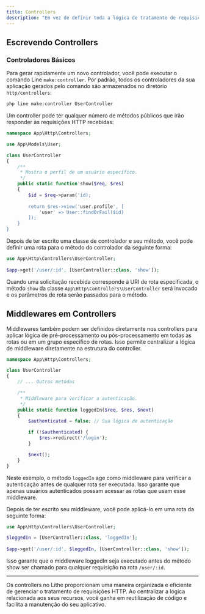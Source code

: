 ```yaml
---
title: Controllers
description: "Em vez de definir toda a lógica de tratamento de requisições como funções de callback nas rotas, você pode preferir organizar esse comportamento usando classes 'controller'. Controllers podem agrupar a lógica de tratamento de requisições relacionadas em uma única classe."
---
```


## Escrevendo Controllers

### Controladores Básicos

Para gerar rapidamente um novo controlador, você pode executar o comando Line `make:controller`. Por padrão, todos os controladores da sua aplicação gerados pelo comando são armazenados no diretório `http/controllers`:

```bash
php line make:controller UserController
```

Um controller pode ter qualquer número de métodos públicos que irão responder às requisições HTTP recebidas:

```php
namespace App\Http\Controllers;

use App\Models\User;

class UserController
{
    /**
     * Mostra o perfil de um usuário específico.
     */
    public static function show($req, $res)
    {
        $id = $req->param('id);
        
        return $res->view('user.profile', [
            'user' => User::findOrFail($id)
        ]);
    }
}
```

Depois de ter escrito uma classe de controlador e seu método, você pode definir uma rota para o método do controlador da seguinte forma:

```php
use App\Http\Controllers\UserController;
 
$app->get('/user/:id', [UserController::class, 'show']);
```

Quando uma solicitação recebida corresponde à URI de rota especificada, o método `show` da classe `App\Http\Controllers\UserController` será invocado e os parâmetros de rota serão passados para o método.

## Middlewares em Controllers

Middlewares também podem ser definidos diretamente nos controllers para aplicar lógica de pré-processamento ou pós-processamento em todas as rotas ou em um grupo específico de rotas. Isso permite centralizar a lógica de middleware diretamente na estrutura do controller.

```php
namespace App\Http\Controllers;

class UserController
{
    // ... Outros metódos

    /**
     * Middleware para verificar a autenticação.
     */
    public static function loggedIn($req, $res, $next)
    {
        $authenticated = false; // Sua lógica de autenticação

        if (!$authenticated) {
            $res->redirect('/login');
        }

        $next();
    }
}
```

Neste exemplo, o método `loggedIn` age como middleware para verificar a autenticação antes de qualquer rota ser executada. Isso garante que apenas usuários autenticados possam acessar as rotas que usam esse middleware.

Depois de ter escrito seu middleware, você pode aplicá-lo em uma rota da seguinte forma:

```php
use App\Http\Controllers\UserController;

$loggedIn = [UserController::class, 'loggedIn'];
 
$app->get('/user/:id', $loggedIn, [UserController::class, 'show']);
```

Isso garante que o middleware loggedIn seja executado antes do método show ser chamado para qualquer requisição na rota `/user/:id`.

---

Os controllers no Lithe proporcionam uma maneira organizada e eficiente de gerenciar o tratamento de requisições HTTP. Ao centralizar a lógica relacionada aos seus recursos, você ganha em reutilização de código e facilita a manutenção do seu aplicativo.
